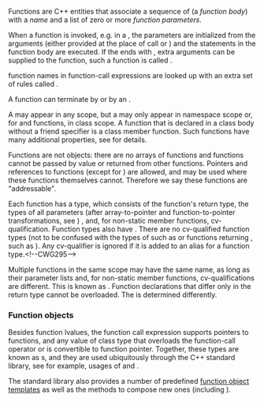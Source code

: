 {{title|Functions}}
{{cpp/language/functions/navbar}}

Functions are C++ entities that associate a sequence of {{rlp|statements}} (a ''function body'') with a ''name'' and a list of zero or more ''function parameters''.

{{source|
// function name: "isodd"
// parameter list has one parameter, with name "n" and type int
// the return type is bool
bool isodd(int n)
{                 // the body of the function begins
    return n % 2;
}                 // the body of the function ends
}}

When a function is invoked, e.g. in a {{rlp|operator other#Built-in function call operator|function-call expression}}, the parameters are initialized from the arguments (either provided at the place of call or {{rlp|default arguments|defaulted}}) and the statements in the function body are executed. If the {{rlp|function#Parameter list|parameter list}} ends with {{c|...}}, extra arguments can be supplied to the function, such a function is called {{rlp|variadic arguments|variadic function}}.

{{source|
int main()
{
    for (int arg : {-3, -2, -1, 0, 1, 2, 3})
        std::cout &lt;&lt; isodd(arg) &lt;&lt; ' '; // isodd called 7 times, each
                                        // time n is copy-initialized from arg
}
}}

{{rlp|unqualified lookup|Unqualified}} function names in function-call expressions are looked up with an extra set of rules called {{rlp|adl|"argument-dependent lookup" (ADL)}}.

A function can terminate by {{rlp|return|returning}} or by {{rlp|throw|throwing}} an {{rlp|exceptions|exception}}.

{{rrev|since=c++20|
A function may be a {{rlp|coroutines|coroutine}}, in which case it can suspend execution to be resumed later.
}}

A {{rlp|function|function declaration}} may appear in any scope, but a {{rlp|function|function definition}} may only appear in namespace scope or, for {{rlp|member functions|member}} and {{rlp|friend}} functions, in class scope. A function that is declared in a class body without a friend specifier is a class member function. Such functions have many additional properties, see {{rlp|member functions}} for details.

Functions are not objects: there are no arrays of functions and functions cannot be passed by value or returned from other functions. Pointers and references to functions (except for {{rlp|main function|the main function}}{{rev inl|since=c++20| and {{rlp|extending std#Addressing restriction|most standard library functions}}}}) are allowed, and may be used where these functions themselves cannot. Therefore we say these functions are "addressable".

Each function has a type, which consists of the function's return type, the types of all parameters (after array-to-pointer and function-to-pointer transformations, see {{rlp|function#Parameter list|parameter list}}) {{rev inl|since=c++17|, whether the function is {{rlpt|noexcept spec|noexcept}} or not}}, and, for non-static member functions, cv-qualification{{rev inl|since=c++11| and ref-qualification}}. Function types also have {{rlp|language linkage}}. There are no cv-qualified function types (not to be confused with the types of {{rlp|member functions|cv-qualified functions}} such as {{c|int f() const;}} or functions returning {{rlp|cv|cv-qualified types}}, such as {{c|std::string const f();}}). Any cv-qualifier is ignored if it is added to an alias for a function type.&lt;!--CWG295--&gt;

Multiple functions in the same scope may have the same name, as long as their parameter lists and, for non-static member functions, cv{{rev inl|since=c++11|/ref}}-qualifications are different. This is known as {{rlp|overload resolution|function overloading}}. Function declarations that differ only in the return type {{rev inl|since=c++17|and the noexcept specification}} cannot be overloaded. The {{rlp|overloaded address|address of an overloaded function}} is determined differently.

{{rrev|since=c++11|
C++ implements {{enwiki|anonymous function}}s using {{rlp|lambda|lambda-expressions}}.
}}

===Function objects===
Besides function lvalues, the function call expression supports pointers to functions, and any value of class type that overloads the function-call operator or is convertible to function pointer{{rev inl|since=c++11| (including {{rlp|lambda|lambda-expressions}})}}. Together, these types are known as {{named req|FunctionObject}}s, and they are used ubiquitously through the C++ standard library, see for example, usages of {{named req|BinaryPredicate}} and {{named req|Compare}}.

The standard library also provides a number of predefined [[cpp/utility/functional|function object templates]] as well as the methods to compose new ones (including {{lc|std::less}}{{rev inl|since=c++11|, {{lc|std::mem_fn}}, {{lc|std::bind}}, {{lc|std::function}}}}{{rev inl|since=c++17|, {{lc|std::not_fn}}}}{{rev inl|since=c++20|, {{lc|std::bind_front}}}}{{rev inl|since=c++23|, {{lc|std::bind_back}}, {{lc|std::move_only_function}}}}{{rev inl|since=c++26|, {{lc|std::copyable_function}}, and {{lc|std::function_ref}}}}).

{{langlinks|es|ja|ru|zh}}